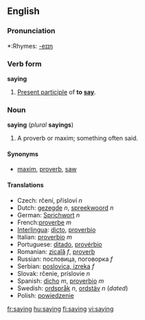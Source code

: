 ==English==

{{rank|across|answer|early|448|saying|talk|spirit|sometimes}}

===Pronunciation===
*:Rhymes: [[Rhymes:English:-eɪɪŋ|-eɪɪŋ]]

===Verb form===
'''saying'''

#[[Present participle]] of '''to [[say]]'''.

===Noun===
'''saying''' (''plural'' '''sayings''')

#A proverb or maxim; something often said.

====Synonyms====
*[[maxim]], [[proverb]], [[saw]]

====Translations====
*Czech:  rčení, přísloví  ''n''
*Dutch: [[gezegde]] ''n'', [[spreekwoord]] ''n''
*German: [[Sprichwort]] ''n''
*French:[[proverbe]] ''m''
*[[Interlingua]]: [[dicto]], [[proverbio]]
*Italian: [[proverbio]] ''m''
*Portuguese: [[ditado]], [[provérbio]]
*Romanian: [[zicală]] ''f'', [[proverb]] 
*Russian:  пoслoвицa,  пoгoвoркa  ''f''
*Serbian: [[poslovica, izreka]] ''f''
*Slovak:  rčenie,  príslovie  ''n''
*Spanish: [[dicho]] ''m'', [[proverbio]] ''m''
*Swedish: [[ordspråk]] ''n'', [[ordstäv]] ''n'' (''dated'')
*Polish: [[powiedzenie]]

[[fr:saying]]
[[hu:saying]]
[[fi:saying]]
[[vi:saying]]